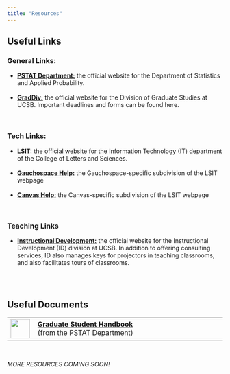 ```yaml
---
title: "Resources"
---
```


## Useful Links

### General Links:

<ul>
  <li><a href = "https://pstat.ucsb.edu/" target="_blank" target="_blank"><b>PSTAT Department:</b></a> the official website for the
  Department of Statistics and Applied Probability.</li>
  <br>
  <li><a href = "https://pstat.ucsb.edu/" target="_blank"><b>GradDiv:</b></a> the official website for the
  Division of Graduate Studies at UCSB. Important deadlines and forms can be found here.</li>
</ul>


<br>

### Tech Links:


<ul>
  <li><a href = "https://www.lsit.ucsb.edu/" target="_blank"><b>LSIT:</b></a> the official website for the
  Information Technology (IT) department of the College of Letters and Sciences.</li>
  <br>
  <li><a href = "https://help.lsit.ucsb.edu/hc/en-us/categories/200007714-GauchoSpace" target="_blank"><b>Gauchospace Help:</b></a>
  the Gauchospace-specific subdivision of the LSIT webpage</li>
  <br>
  <li><a href = "https://help.lsit.ucsb.edu/hc/en-us/categories/5360081368475-Canvas" target="_blank"><b>Canvas Help:</b></a>
  the Canvas-specific subdivision of the LSIT webpage</li>
</ul>


<br>

### Teaching Links


<ul>
  <li><a href = "https://id.ucsb.edu/" target="_blank"><b>Instructional Development:</b></a> the official website for the
  Instructional Development (ID) division at UCSB. In addition to offering consulting services,
  ID also manages keys for projectors in teaching classrooms, and also facilitates tours of classrooms.</li>
</ul>


<br>
<br>

## Useful Documents

<table>
	<tr>
    	<td><a href="../Files/22_23_Grad_Handbook.pdf" target = "_blank"><img src = "../Images/Logos_Icons/Icons/pdf_thicker.png" width = "45"/></a></td>
    	<td width = "500" style = "padding-left: 10px"><a href="../Files/22_23_Grad_Handbook.pdf" target = "_blank"><b>Graduate Student Handbook</b></a><br>(from the PSTAT Department)</td>
  </tr>
</table>


\


<i>MORE RESOURCES COMING SOON!</i>
